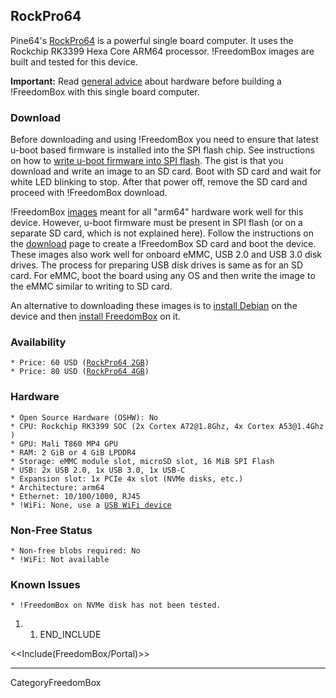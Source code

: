 == RockPro64 ==

{{attachment:rockpro64.jpg|RockPro64|width=640,height=385}}

Pine64's [[https://pine64.org/devices/rockpro64/|RockPro64]] is a powerful single board computer.  It uses the Rockchip RK3399 Hexa Core ARM64 processor.  !FreedomBox images are built and tested for this device.

'''Important:''' Read [[FreedomBox/Hardware|general advice]] about hardware before building a !FreedomBox with this single board computer.

=== Download ===

Before downloading and using !FreedomBox you need to ensure that latest u-boot based firmware is installed into the SPI flash chip. See instructions on how to [[https://github.com/sigmaris/u-boot/wiki/Flashing-U-Boot-to-SPI|write u-boot firmware into SPI flash]]. The gist is that you download and write an image to an SD card. Boot with SD card and wait for white LED blinking to stop. After that power off, remove the SD card and proceed with !FreedomBox download.

!FreedomBox [[FreedomBox/Download|images]] meant for all "arm64" hardware work well for this device.  However, u-boot firmware must be present in SPI flash (or on a separate SD card, which is not explained here).  Follow the instructions on the [[FreedomBox/Download|download]] page to create a !FreedomBox SD card and boot the device.  These images also work well for onboard eMMC, USB 2.0 and USB 3.0 disk drives. The process for preparing USB disk drives is same as for an SD card. For eMMC, boot the board using any OS and then write the image to the eMMC similar to writing to SD card.

An alternative to downloading these images is to [[InstallingDebianOn|install Debian]] on the device and then [[FreedomBox/Hardware/Debian|install FreedomBox]] on it.

=== Availability ===

 * Price: 60 USD ([[https://store.pine64.org/product/rockpro64-2gb-single-board-computer/|RockPro64 2GB]])
 * Price: 80 USD ([[https://store.pine64.org/product/rockpro64-4gb-single-board-computer/|RockPro64 4GB]])

=== Hardware ===

 * Open Source Hardware (OSHW): No
 * CPU: Rockchip RK3399 SOC (2x Cortex A72@1.8Ghz, 4x Cortex A53@1.4Ghz)
 * GPU: Mali T860 MP4 GPU
 * RAM: 2 GiB or 4 GiB LPDDR4
 * Storage: eMMC module slot, microSD slot, 16 MiB SPI Flash
 * USB: 2x USB 2.0, 1x USB 3.0, 1x USB-C
 * Expansion slot: 1x PCIe 4x slot (NVMe disks, etc.)
 * Architecture: arm64
 * Ethernet: 10/100/1000, RJ45
 * !WiFi: None, use a [[FreedomBox/Hardware/USBWiFi|USB WiFi device]]

=== Non-Free Status ===

 * Non-free blobs required: No
 * !WiFi: Not available

=== Known Issues ===

 * !FreedomBox on NVMe disk has not been tested.

## END_INCLUDE

<<Include(FreedomBox/Portal)>>

----
CategoryFreedomBox
